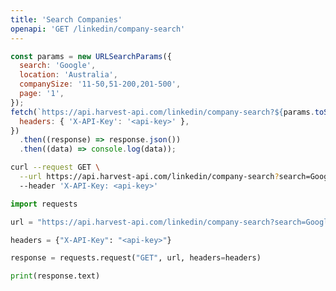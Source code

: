 ```yaml
---
title: 'Search Companies'
openapi: 'GET /linkedin/company-search'
---
```



<CodeGroup>

```javascript JavaScript
const params = new URLSearchParams({
  search: 'Google',
  location: 'Australia',
  companySize: '11-50,51-200,201-500',
  page: '1',
});
fetch(`https://api.harvest-api.com/linkedin/company-search?${params.toString()}`, {
  headers: { 'X-API-Key': '<api-key>' },
})
  .then((response) => response.json())
  .then((data) => console.log(data));
```

```bash cURL
curl --request GET \
  --url https://api.harvest-api.com/linkedin/company-search?search=Google&location=Australia&page=1 \
  --header 'X-API-Key: <api-key>'
```

```python Python
import requests

url = "https://api.harvest-api.com/linkedin/company-search?search=Google&location=Australia&page=1"

headers = {"X-API-Key": "<api-key>"}

response = requests.request("GET", url, headers=headers)

print(response.text)
```

</CodeGroup>

<GeoIdSnippet />
